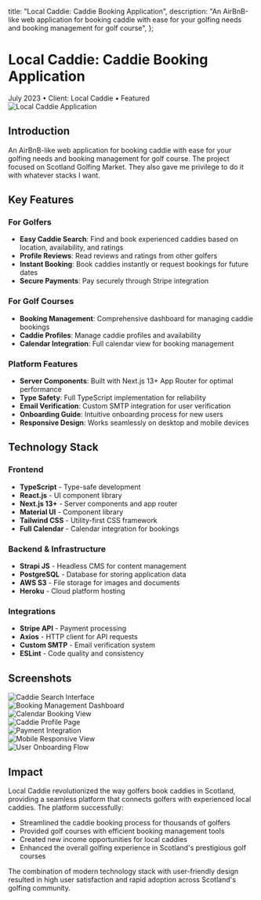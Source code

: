 
  title: "Local Caddie: Caddie Booking Application",
  description: "An AirBnB-like web application for booking caddie with ease for your golfing needs and booking management for golf course",
};

# Local Caddie: Caddie Booking Application

<div className="flex items-center gap-4 text-sm text-gray-500 dark:text-gray-400 mb-8">
  <time dateTime="2023-07-01">July 2023</time>
  <span className="text-gray-300 dark:text-gray-600">•</span>
  <span>Client: Local Caddie</span>
  <span className="text-gray-300 dark:text-gray-600">•</span>
  <span className="px-2 py-1 bg-green-100 dark:bg-green-900 text-green-800 dark:text-green-100 rounded text-xs font-medium">Featured</span>
</div>

<div className="mb-8">
  <Image
    src="/images/projects/local-caddie/caddie.png"
    alt="Local Caddie Application"
    width={1200}
    height={675}
    className="rounded-lg"
    priority
  />
</div>

## Introduction

An AirBnB-like web application for booking caddie with ease for your golfing needs and booking management for golf course. The project focused on Scotland Golfing Market. They also gave me privilege to do it with whatever stacks I want.

## Key Features

### For Golfers
- **Easy Caddie Search**: Find and book experienced caddies based on location, availability, and ratings
- **Profile Reviews**: Read reviews and ratings from other golfers
- **Instant Booking**: Book caddies instantly or request bookings for future dates
- **Secure Payments**: Pay securely through Stripe integration

### For Golf Courses
- **Booking Management**: Comprehensive dashboard for managing caddie bookings
- **Caddie Profiles**: Manage caddie profiles and availability
- **Calendar Integration**: Full calendar view for booking management

### Platform Features
- **Server Components**: Built with Next.js 13+ App Router for optimal performance
- **Type Safety**: Full TypeScript implementation for reliability
- **Email Verification**: Custom SMTP integration for user verification
- **Onboarding Guide**: Intuitive onboarding process for new users
- **Responsive Design**: Works seamlessly on desktop and mobile devices

## Technology Stack

### Frontend
- **TypeScript** - Type-safe development
- **React.js** - UI component library
- **Next.js 13+** - Server components and app router
- **Material UI** - Component library
- **Tailwind CSS** - Utility-first CSS framework
- **Full Calendar** - Calendar integration for bookings

### Backend & Infrastructure
- **Strapi JS** - Headless CMS for content management
- **PostgreSQL** - Database for storing application data
- **AWS S3** - File storage for images and documents
- **Heroku** - Cloud platform hosting

### Integrations
- **Stripe API** - Payment processing
- **Axios** - HTTP client for API requests
- **Custom SMTP** - Email verification system
- **ESLint** - Code quality and consistency

## Screenshots

<div className="space-y-8 mb-8">
  <div>
    <Image
      src="/images/projects/local-caddie/caddie-1.png"
      alt="Caddie Search Interface"
      width={1200}
      height={675}
      className="rounded-lg"
    />
  </div>

  <div>
    <Image
      src="/images/projects/local-caddie/caddie-2.png"
      alt="Booking Management Dashboard"
      width={1200}
      height={675}
      className="rounded-lg"
    />
  </div>

  <div>
    <Image
      src="/images/projects/local-caddie/caddie-3.png"
      alt="Calendar Booking View"
      width={1200}
      height={675}
      className="rounded-lg"
    />
  </div>

  <div>
    <Image
      src="/images/projects/local-caddie/caddie-4.png"
      alt="Caddie Profile Page"
      width={1200}
      height={675}
      className="rounded-lg"
    />
  </div>

  <div>
    <Image
      src="/images/projects/local-caddie/caddie-5.png"
      alt="Payment Integration"
      width={1200}
      height={675}
      className="rounded-lg"
    />
  </div>

  <div>
    <Image
      src="/images/projects/local-caddie/caddie-6.png"
      alt="Mobile Responsive View"
      width={1200}
      height={675}
      className="rounded-lg"
    />
  </div>

  <div>
    <Image
      src="/images/projects/local-caddie/caddie-7.png"
      alt="User Onboarding Flow"
      width={1200}
      height={675}
      className="rounded-lg"
    />
  </div>
</div>

## Impact

Local Caddie revolutionized the way golfers book caddies in Scotland, providing a seamless platform that connects golfers with experienced local caddies. The platform successfully:

- Streamlined the caddie booking process for thousands of golfers
- Provided golf courses with efficient booking management tools
- Created new income opportunities for local caddies
- Enhanced the overall golfing experience in Scotland's prestigious golf courses

The combination of modern technology stack with user-friendly design resulted in high user satisfaction and rapid adoption across Scotland's golfing community.